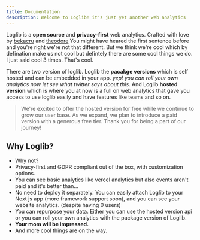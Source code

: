 ```yaml
---
title: Documentation
description: Welcome to Loglib! it's just yet another web analytics
---
```


Loglib is a **open source** and **privacy-first** web analytics. Crafted with love by [bekacru](twitter.com/imbereket) and [theodore](twitter.com/t)
You might have heared the first sentence before and you're right we're not that different. But we think we're cool which by defination make us not cool but defintely there are some cool things we do. I just said cool 3 times. That's cool.

There are two version of loglib. Loglib the **pacakge versions** which is self hosted and can be embedded in your app. _yep! you can roll your own analytics now let see what twitter says about this._ And Loglib **hosted version** which is where you at now is a full on web analytics that gave you access to use loglib easily and have features like teams and so on.

> We're excited to offer the hosted version for free while we continue to grow our user base. As we expand, we plan to introduce a paid version with a generous free tier. Thank you for being a part of our journey!

## Why Loglib?

- Why not?
- Privacy-first and GDPR compliant out of the box, with customization options.
- You can see basic analytics like vercel analytics but also events aren't paid and it's better than...
- No need to deploy it separately. You can easily attach Loglib to your Next js app (more framework support soon), and you can see your website analytics. (despite having 0 users)
- You can repurpose your data. Either you can use the hosted version api or you can roll your own analytics with the package version of Loglib.
- **Your mom will be impressed.**
- And more cool things are on the way.
